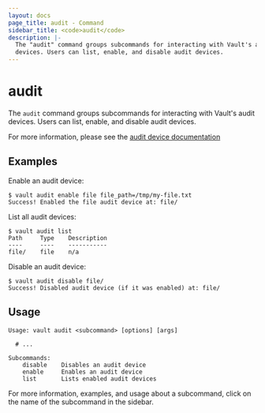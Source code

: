 ```yaml
---
layout: docs
page_title: audit - Command
sidebar_title: <code>audit</code>
description: |-
  The "audit" command groups subcommands for interacting with Vault's audit
  devices. Users can list, enable, and disable audit devices.
---
```


# audit

The `audit` command groups subcommands for interacting with Vault's audit
devices. Users can list, enable, and disable audit devices.

For more information, please see the [audit device
documentation](/docs/audit)

## Examples

Enable an audit device:

```shell-session
$ vault audit enable file file_path=/tmp/my-file.txt
Success! Enabled the file audit device at: file/
```

List all audit devices:

```shell-session
$ vault audit list
Path     Type    Description
----     ----    -----------
file/    file    n/a
```

Disable an audit device:

```shell-session
$ vault audit disable file/
Success! Disabled audit device (if it was enabled) at: file/
```

## Usage

```text
Usage: vault audit <subcommand> [options] [args]

  # ...

Subcommands:
    disable    Disables an audit device
    enable     Enables an audit device
    list       Lists enabled audit devices
```

For more information, examples, and usage about a subcommand, click on the name
of the subcommand in the sidebar.
